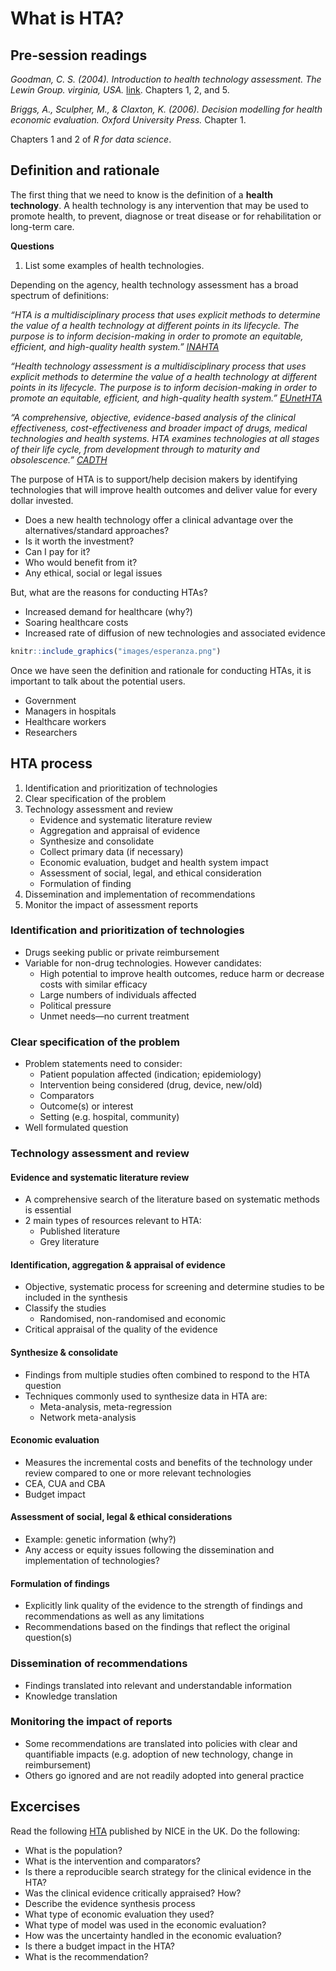 # What is HTA? {#HTA}

## Pre-session readings

*Goodman, C. S. (2004). Introduction to health technology assessment. The Lewin Group. virginia, USA.* [link](https://www.nlm.nih.gov/nichsr/hta101/ta10101.html). Chapters 1, 2, and 5.

*Briggs, A., Sculpher, M., & Claxton, K. (2006). Decision modelling for health economic evaluation. Oxford University Press.* Chapter 1.

Chapters 1 and 2 of *R for data science*.

## Definition and rationale

The first thing that we need to know is the definition of a **health technology**. A health technology is any intervention that may be used to promote health, to prevent, diagnose or treat disease or for rehabilitation or long-term care.

**Questions**

1. List some examples of health technologies.

Depending on the agency, health technology assessment has a broad spectrum of definitions:

*"HTA is a multidisciplinary process that uses explicit methods to determine the value of a health technology at different points in its lifecycle. The purpose is to inform decision-making in order to promote an equitable, efficient, and high-quality health system." [INAHTA](https://www.inahta.org/)*

*"Health technology assessment is a multidisciplinary process that uses explicit methods to determine the value of a health technology at different points in its lifecycle. The purpose is to inform decision-making in order to promote an equitable, efficient, and high-quality health system." [EUnetHTA](https://www.eunethta.eu/)*

*"A comprehensive, objective, evidence-based analysis of the  clinical effectiveness, cost-effectiveness and broader impact  of drugs,  medical technologies and health systems. HTA examines technologies  at all stages of their life cycle, from development  through to maturity and obsolescence." [CADTH](https://www.cadth.ca)*

The purpose of HTA is to support/help decision makers by identifying technologies that will improve health outcomes and  deliver value for every dollar invested.

+ Does a new health technology offer a clinical  advantage over the alternatives/standard approaches?
+ Is it worth the investment?
+ Can I pay for it?
+ Who would benefit from it?
+ Any ethical, social or legal issues

But, what are the reasons for conducting HTAs?

+ Increased demand for healthcare (why?)
+ Soaring healthcare costs
+ Increased rate of diffusion of new technologies and associated evidence

```r
knitr::include_graphics("images/esperanza.png")
```

Once we have seen the definition and rationale for conducting HTAs, it is important to talk about the potential users.

+ Government
+ Managers in hospitals
+ Healthcare workers
+ Researchers

## HTA process

1. Identification and prioritization of technologies
2. Clear specification of the problem
3. Technology assessment and review
    + Evidence and systematic literature review
    + Aggregation and appraisal  of evidence
    + Synthesize and consolidate
    + Collect primary data (if necessary)
    + Economic evaluation, budget and health system impact
    + Assessment of social, legal, and ethical consideration
    + Formulation of finding
4. Dissemination and implementation of recommendations
5. Monitor the impact of assessment reports

### Identification and prioritization of technologies

+ Drugs seeking public or private reimbursement
+ Variable for non-drug technologies. However candidates:
  + High potential to improve health outcomes, reduce harm or decrease costs with similar efficacy
  + Large numbers of individuals affected
  + Political pressure
  + Unmet needs—no current treatment

### Clear specification of the problem

+ Problem statements need to consider:
  + Patient population affected (indication; epidemiology)
  + Intervention being considered (drug, device, new/old)
  + Comparators
  + Outcome(s) or interest
  + Setting (e.g. hospital, community)
+ Well formulated question

### Technology assessment and review

#### Evidence and systematic literature review

+ A comprehensive search of the literature based on systematic methods is essential
+ 2 main types of resources relevant to HTA:
  + Published literature
  + Grey literature
  
#### Identification, aggregation &  appraisal of evidence 

+ Objective, systematic process for screening and  determine studies to be included in the synthesis
+ Classify the studies
  + Randomised, non-randomised and economic
+ Critical appraisal of the quality of the evidence


####  Synthesize & consolidate

+ Findings from multiple studies often combined to respond to the HTA question
+ Techniques commonly used to synthesize data in HTA are:
  + Meta-analysis, meta-regression
  + Network meta-analysis
  
####  Economic evaluation

+  Measures the incremental costs and benefits of the technology under review compared to one or more relevant technologies
+ CEA, CUA and CBA
+ Budget impact
  
#### Assessment of social, legal & ethical considerations

+ Example: genetic information (why?)
+ Any access or equity issues following the dissemination and implementation of technologies?

#### Formulation of findings

+ Explicitly link quality of the evidence to the  strength of findings and recommendations as well as any limitations
+ Recommendations based on the findings that reflect the original question(s)

### Dissemination of recommendations

+ Findings translated into relevant and understandable information
+ Knowledge translation

### Monitoring the impact of reports

+ Some recommendations are translated into policies with clear and quantifiable impacts (e.g. adoption of new technology, change in reimbursement)
+ Others go ignored and are not readily adopted into general practice

## Excercises

Read the following [HTA](https://www.nice.org.uk/guidance/ta503/) published by NICE in the UK. Do the following:

+ What is the population?
+ What is the intervention and comparators?
+ Is there a reproducible search strategy for the clinical evidence in the HTA?
+ Was the clinical evidence critically appraised? How?
+ Describe the evidence synthesis process
+ What type of economic evaluation they used?
+ What type of model was used in the economic evaluation?
+ How was the uncertainty handled in the economic evaluation?
+ Is there a budget impact in the HTA?
+ What is the recommendation?

  